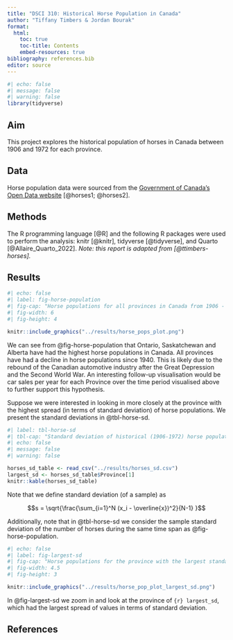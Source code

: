 ```yaml
---
title: "DSCI 310: Historical Horse Population in Canada"
author: "Tiffany Timbers & Jordan Bourak"
format: 
  html: 
    toc: true 
    toc-title: Contents
    embed-resources: true
bibliography: references.bib
editor: source
---
```


```r
#| echo: false
#| message: false
#| warning: false
library(tidyverse)
```

## Aim

This project explores the historical population of horses in Canada 
between 1906 and 1972 for each province.

## Data

Horse population data were sourced from the 
[Government of Canada's Open Data website](http://open.canada.ca/en/open-data) 
[@horses1; @horses2].

## Methods

The R programming language [@R]
and the following R packages were used to perform the analysis: 
knitr [@knitr], tidyverse [@tidyverse], and Quarto [@Allaire_Quarto_2022]. 
*Note: this report is adapted from [@ttimbers-horses].*

## Results
```r
#| echo: false
#| label: fig-horse-population
#| fig-cap: "Horse populations for all provinces in Canada from 1906 - 1972."
#| fig-width: 6
#| fig-height: 4

knitr::include_graphics("../results/horse_pops_plot.png")
```

We can see from @fig-horse-population that Ontario, Saskatchewan and Alberta 
have had the highest horse populations in Canada. 
All provinces have had a decline in horse populations since 1940. 
This is likely due to the rebound of the Canadian automotive industry 
after the Great Depression and the Second World War. 
An interesting follow-up visualisation would be car sales per year 
for each Province over the time period visualised above 
to further support this hypothesis.

Suppose we were interested in looking in more closely at the province 
with the highest spread (in terms of standard deviation) of horse populations. 
We present the standard deviations in @tbl-horse-sd.

```r
#| label: tbl-horse-sd
#| tbl-cap: "Standard deviation of historical (1906-1972) horse populations for each Canadian province."
#| echo: false
#| message: false
#| warning: false

horses_sd_table <- read_csv("../results/horses_sd.csv")
largest_sd <- horses_sd_table$Province[1]
knitr::kable(horses_sd_table)
```

Note that we define standard deviation (of a sample) as

$$s = \sqrt{\frac{\sum_{i=1}^N (x_i - \overline{x})^2}{N-1} }$$

Additionally, note that in @tbl-horse-sd we consider the sample standard deviation of the number of horses during the same time span as @fig-horse-population.

```r
#| echo: false
#| label: fig-largest-sd
#| fig-cap: "Horse populations for the province with the largest standard deviation."
#| fig-width: 4.5
#| fig-height: 3

knitr::include_graphics("../results/horse_pop_plot_largest_sd.png")
```

In @fig-largest-sd we zoom in and look at the province of `{r} largest_sd`, which had the largest spread of values in terms of standard deviation.

## References

